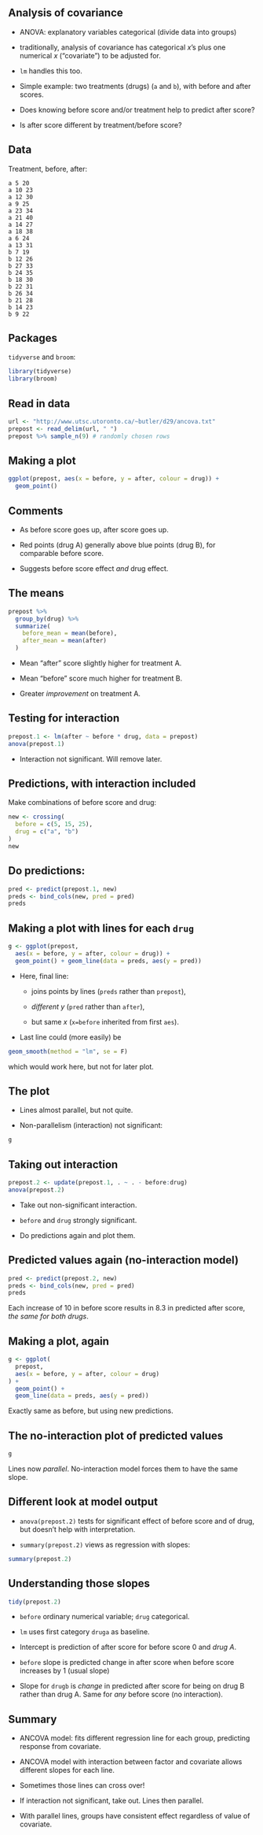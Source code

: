 
## Analysis of covariance


* ANOVA: explanatory variables categorical (divide data into groups)

* traditionally, analysis of covariance has categorical $x$'s plus one numerical $x$ ("covariate") to be adjusted for.

* `lm` handles this too.

* Simple example: two treatments (drugs) (`a` and `b`), with before and after scores. 


* Does knowing before score and/or treatment help to predict after score?

* Is after score different by treatment/before score?





## Data

Treatment, before, after: 


\scriptsize
```
a 5 20
a 10 23
a 12 30
a 9 25
a 23 34
a 21 40
a 14 27
a 18 38
a 6 24
a 13 31
b 7 19
b 12 26
b 27 33
b 24 35
b 18 30
b 22 31
b 26 34
b 21 28
b 14 23
b 9 22
```
\normalsize


## Packages
`tidyverse` and `broom`:
```r
library(tidyverse)
library(broom)
```

## Read in data

```r
url <- "http://www.utsc.utoronto.ca/~butler/d29/ancova.txt"
prepost <- read_delim(url, " ")
prepost %>% sample_n(9) # randomly chosen rows
```



## Making a plot
```r
ggplot(prepost, aes(x = before, y = after, colour = drug)) +
  geom_point()
```



## Comments 

* As before score goes up, after score goes up.

* Red points (drug A) generally above blue points (drug B), for
comparable before score.

* Suggests before score effect *and* drug effect.


## The means
```r
prepost %>%
  group_by(drug) %>%
  summarize(
    before_mean = mean(before),
    after_mean = mean(after)
  )
```
 


* Mean "after" score slightly higher for treatment A.

* Mean "before" score much higher for treatment B.

* Greater *improvement* on treatment A. 



## Testing for interaction
```r
prepost.1 <- lm(after ~ before * drug, data = prepost)
anova(prepost.1)
```
 


* Interaction not significant. Will remove later.


## Predictions, with interaction included

Make combinations of before score and drug:
```r
new <- crossing(
  before = c(5, 15, 25),
  drug = c("a", "b")
)
new
```

   

## Do predictions: 

```r
pred <- predict(prepost.1, new)
preds <- bind_cols(new, pred = pred)
preds
```

 



## Making a plot with lines for each `drug`
```r
g <- ggplot(prepost,
  aes(x = before, y = after, colour = drug)) +
  geom_point() + geom_line(data = preds, aes(y = pred))
```
 
* Here, final line:


  *   joins points by lines \emph{for different data
set} (`preds` rather than `prepost`),

  *   *different $y$* (`pred` rather than `after`),

  * but same $x$ (`x=before` inherited from first `aes`).

* Last line could (more easily) be 

```r
geom_smooth(method = "lm", se = F)
```

which would work here, but not for later plot.






## The plot

* Lines almost parallel, but not quite.
 
* Non-parallelism (interaction) not significant:

```r
g
```
 

 

 

## Taking out interaction
\small
```r
prepost.2 <- update(prepost.1, . ~ . - before:drug)
anova(prepost.2)
```
 
\normalsize


* Take out non-significant interaction.

* `before` and `drug` strongly significant.

* Do predictions again and plot them.



## Predicted values again (no-interaction model)
```r
pred <- predict(prepost.2, new)
preds <- bind_cols(new, pred = pred)
preds
```

 
Each increase of 10 in before score results in 8.3 in predicted after
score, *the same for both drugs*.


## Making a plot, again
```r
g <- ggplot(
  prepost,
  aes(x = before, y = after, colour = drug)
) +
  geom_point() +
  geom_line(data = preds, aes(y = pred))
```
 
Exactly same as before, but using new predictions.


## The no-interaction plot of predicted values
```r
g
```
 
Lines now *parallel*. No-interaction model forces them
to have the same slope. 



## Different look at model output


* `anova(prepost.2)` tests for significant effect of
before score and of drug, but doesn't help with interpretation.

* `summary(prepost.2)` views as regression with slopes:

\scriptsize
```r
summary(prepost.2)
```

\normalsize       




## Understanding those slopes

\footnotesize
```r
tidy(prepost.2)
```

\normalsize



* `before` ordinary numerical variable; `drug`
categorical. 

* `lm` uses first category `druga` as baseline.

* Intercept is prediction of after score for before score 0 and
*drug A*.

* `before` slope is predicted change in after score when
before score increases by 1 (usual slope)

* Slope for `drugb` is *change* in predicted after
score for being on drug B rather than drug A. Same for *any*
before score (no interaction).



## Summary


* ANCOVA model: fits different regression line for each group,
predicting response from covariate.

* ANCOVA model with interaction between factor and covariate
allows different slopes for each line.

* Sometimes those lines can cross over!

* If interaction not significant, take out. Lines then parallel.

* With parallel lines, groups have consistent effect regardless
of value of covariate.

